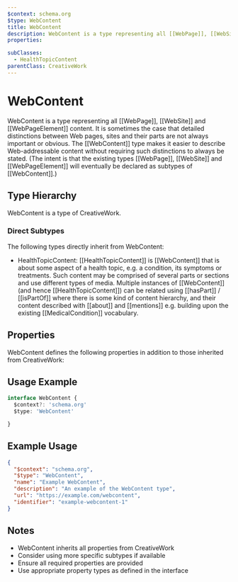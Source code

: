 ```yaml
---
$context: schema.org
$type: WebContent
title: WebContent
description: WebContent is a type representing all [[WebPage]], [[WebSite]] and [[WebPageElement]] content. It is sometimes the case that detailed distinctions between Web pages, sites and their parts are not always important or obvious. The  [[WebContent]] type makes it easier to describe Web-addressable content without requiring such distinctions to always be stated. (The intent is that the existing types [[WebPage]], [[WebSite]] and [[WebPageElement]] will eventually be declared as subtypes of [[WebContent]].)
properties:

subClasses:
  - HealthTopicContent
parentClass: CreativeWork
---
```


# WebContent

WebContent is a type representing all [[WebPage]], [[WebSite]] and [[WebPageElement]] content. It is sometimes the case that detailed distinctions between Web pages, sites and their parts are not always important or obvious. The  [[WebContent]] type makes it easier to describe Web-addressable content without requiring such distinctions to always be stated. (The intent is that the existing types [[WebPage]], [[WebSite]] and [[WebPageElement]] will eventually be declared as subtypes of [[WebContent]].)

## Type Hierarchy

WebContent is a type of CreativeWork.

### Direct Subtypes

The following types directly inherit from WebContent:

- HealthTopicContent: [[HealthTopicContent]] is [[WebContent]] that is about some aspect of a health topic, e.g. a condition, its symptoms or treatments. Such content may be comprised of several parts or sections and use different types of media. Multiple instances of [[WebContent]] (and hence [[HealthTopicContent]]) can be related using [[hasPart]] / [[isPartOf]] where there is some kind of content hierarchy, and their content described with [[about]] and [[mentions]] e.g. building upon the existing [[MedicalCondition]] vocabulary.
  

## Properties

WebContent defines the following properties in addition to those inherited from CreativeWork:



## Usage Example

```typescript
interface WebContent {
  $context?: 'schema.org'
  $type: 'WebContent'

}
```

## Example Usage

```json
{
  "$context": "schema.org",
  "$type": "WebContent",
  "name": "Example WebContent",
  "description": "An example of the WebContent type",
  "url": "https://example.com/webcontent",
  "identifier": "example-webcontent-1"
}
```

## Notes

- WebContent inherits all properties from CreativeWork
- Consider using more specific subtypes if available
- Ensure all required properties are provided
- Use appropriate property types as defined in the interface
